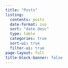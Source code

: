 ```yaml
---
title: "Posts"
listing:
  contents: posts
  date-format: iso
  sort: "date desc"
  type: table
  categories: true
  sort-ui: true
  filter-ui: true
page-layout: full
title-block-banner: false
---
```


